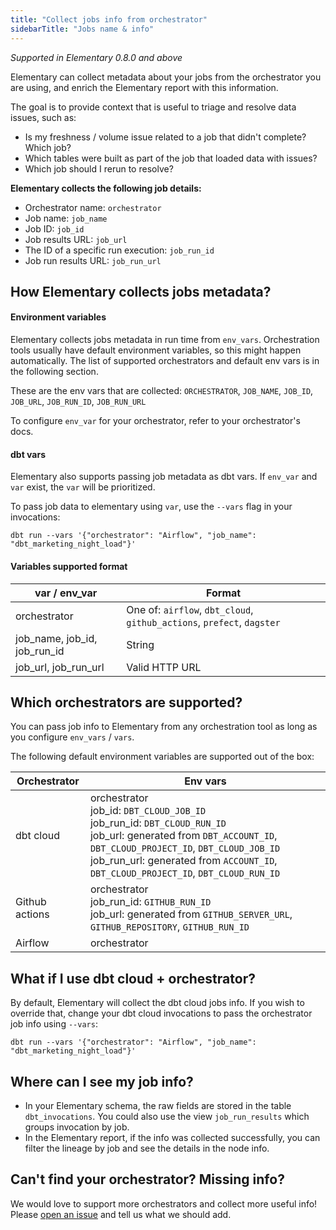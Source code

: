 ```yaml
---
title: "Collect jobs info from orchestrator"
sidebarTitle: "Jobs name & info"
---
```


_Supported in Elementary 0.8.0 and above_

Elementary can collect metadata about your jobs from the orchestrator you are using, and enrich the Elementary report with this information.

The goal is to provide context that is useful to triage and resolve data issues, such as:

- Is my freshness / volume issue related to a job that didn't complete? Which job?
- Which tables were built as part of the job that loaded data with issues?
- Which job should I rerun to resolve?

**Elementary collects the following job details:**

- Orchestrator name: `orchestrator`
- Job name: `job_name`
- Job ID: `job_id`
- Job results URL: `job_url`
- The ID of a specific run execution: `job_run_id`
- Job run results URL: `job_run_url`

## How Elementary collects jobs metadata?

#### Environment variables

Elementary collects jobs metadata in run time from `env_vars`.
Orchestration tools usually have default environment variables, so this might happen automatically. The list of supported orchestrators and default env vars is in the following section.

These are the env vars that are collected:
`ORCHESTRATOR`, `JOB_NAME`, `JOB_ID`, `JOB_URL`, `JOB_RUN_ID`, `JOB_RUN_URL`

To configure `env_var` for your orchestrator, refer to your orchestrator's docs.

#### dbt vars

Elementary also supports passing job metadata as dbt vars. If `env_var` and `var` exist, the `var` will be prioritized.

To pass job data to elementary using `var`, use the `--vars` flag in your invocations:

```shell
dbt run --vars '{"orchestrator": "Airflow", "job_name": "dbt_marketing_night_load"}'
```

#### Variables supported format

| var / env_var                | Format                                                                 |
| ---------------------------- | ---------------------------------------------------------------------- |
| orchestrator                 | One of: `airflow`, `dbt_cloud`, `github_actions`, `prefect`, `dagster` |
| job_name, job_id, job_run_id | String                                                                 |
| job_url, job_run_url         | Valid HTTP URL                                                         |

## Which orchestrators are supported?

You can pass job info to Elementary from any orchestration tool as long as you configure `env_vars` / `vars`.

The following default environment variables are supported out of the box:

| Orchestrator   | Env vars                                                                                                                                                                                                                                                         |
| -------------- | ---------------------------------------------------------------------------------------------------------------------------------------------------------------------------------------------------------------------------------------------------------------- |
| dbt cloud      | orchestrator<br/>job_id: `DBT_CLOUD_JOB_ID`<br/>job_run_id: `DBT_CLOUD_RUN_ID`<br/>job_url: generated from `DBT_ACCOUNT_ID`, `DBT_CLOUD_PROJECT_ID`, `DBT_CLOUD_JOB_ID`<br/>job_run_url: generated from `ACCOUNT_ID`, `DBT_CLOUD_PROJECT_ID`, `DBT_CLOUD_RUN_ID` |
| Github actions | orchestrator<br/>job_run_id: `GITHUB_RUN_ID`<br/>job_url: generated from `GITHUB_SERVER_URL`, `GITHUB_REPOSITORY`, `GITHUB_RUN_ID`                                                                                                                               |
| Airflow        | orchestrator                                                                                                                                                                                                                                                     |

## What if I use dbt cloud + orchestrator?

By default, Elementary will collect the dbt cloud jobs info.
If you wish to override that, change your dbt cloud invocations to pass the orchestrator job info using `--vars`:

```shell
dbt run --vars '{"orchestrator": "Airflow", "job_name": "dbt_marketing_night_load"}'
```

## Where can I see my job info?

- In your Elementary schema, the raw fields are stored in the table `dbt_invocations`. You could also use the view `job_run_results` which groups invocation by job.
- In the Elementary report, if the info was collected successfully, you can filter the lineage by job and see the details in the node info.

## Can't find your orchestrator? Missing info?

We would love to support more orchestrators and collect more useful info!
Please [open an issue](https://github.com/elementary-data/elementary/issues/new/choose) and tell us what we should add.
